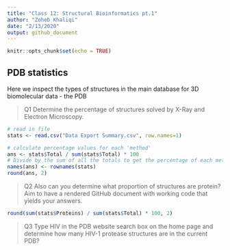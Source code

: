 ```yaml
---
title: "Class 12: Structural Bioinformatics pt.1"
author: "Zoheb Khaliqi"
date: "2/13/2020"
output: github_document
---
```


```r
knitr::opts_chunk$set(echo = TRUE)
```

## PDB statistics

Here we inspect the types of structures in the main database for 3D biomolecular data - the PDB

> Q1 Determine the percentage of structures solved by X-Ray and Electron Microscopy. 

```r
# read in file
stats <- read.csv("Data Export Summary.csv", row.names=1)

# calculate percentage values for each 'method'
ans <- stats$Total / sum(stats$Total) * 100
# Divide by the sum of all the totals to get the percentage of each method
names(ans) <- rownames(stats)
round(ans, 2)
```



> Q2 Also can you determine what proportion of structures are protein? Aim to have a rendered GitHub document with working code that yields your answers.

```r
round(sum(stats$Proteins) / sum(stats$Total) * 100, 2)
```

> Q3 Type HIV in the PDB website search box on the home page and determine how many
HIV-1 protease structures are in the current PDB?













